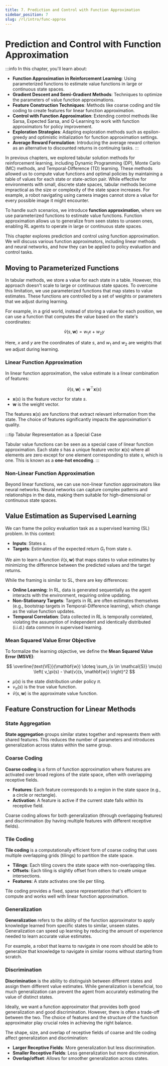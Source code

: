 ```yaml
---
title: 7. Prediction and Control with Function Approximation
sidebar_position: 7
slug: /rl/intro/func-approx
---
```


# Prediction and Control with Function Approximation

:::info
In this chapter, you'll learn about:

- **Function Approximation in Reinforcement Learning**: Using parameterized functions to estimate value functions in large or continuous state spaces.
- **Gradient Descent and Semi-Gradient Methods**: Techniques to optimize the parameters of value function approximations.
- **Feature Construction Techniques**: Methods like coarse coding and tile coding to create features for linear function approximation.
- **Control with Function Approximation**: Extending control methods like Sarsa, Expected Sarsa, and Q-Learning to work with function approximators for policy improvement.
- **Exploration Strategies**: Adapting exploration methods such as epsilon-greedy and optimistic initialization for function approximation settings.
- **Average Reward Formulation**: Introducing the average reward criterion as an alternative to discounted returns in continuing tasks.
:::

In previous chapters, we explored tabular solution methods for reinforcement learning, including Dynamic Programming (DP), Monte Carlo (MC) methods, and Temporal-Difference (TD) learning. These methods allowed us to compute value functions and optimal policies by maintaining a table of values for each state or state-action pair. While effective for environments with small, discrete state spaces, tabular methods become impractical as the size or complexity of the state space increases. For example, a robot navigating using camera images cannot store a value for every possible image it might encounter.

To handle such scenarios, we introduce **function approximation**, where we use parameterized functions to estimate value functions. Function approximation allows us to generalize from seen states to unseen ones, enabling RL agents to operate in large or continuous state spaces.

This chapter explores prediction and control using function approximation. We will discuss various function approximators, including linear methods and neural networks, and how they can be applied to policy evaluation and control tasks.

## Moving to Parameterized Functions

In tabular methods, we store a value for each state in a table. However, this approach doesn't scale to large or continuous state spaces. To overcome this limitation, we use parameterized functions that map states to value estimates. These functions are controlled by a set of weights or parameters that we adjust during learning.

For example, in a grid world, instead of storing a value for each position, we can use a function that computes the value based on the state's coordinates:

$$
\hat{v}(s, \mathbf{w}) = w_1 x + w_2 y
$$

Here, $x$ and $y$ are the coordinates of state $s$, and $w_1$ and $w_2$ are weights that we adjust during learning.

### Linear Function Approximation

In linear function approximation, the value estimate is a linear combination of features:

$$
\hat{v}(s, \mathbf{w}) = \mathbf{w}^\top \mathbf{x}(s)
$$

- $\mathbf{x}(s)$ is the feature vector for state $s$.
- $\mathbf{w}$ is the weight vector.

The features $\mathbf{x}(s)$ are functions that extract relevant information from the state. The choice of features significantly impacts the approximation's quality.

:::tip Tabular Representation as a Special Case

Tabular value functions can be seen as a special case of linear function approximation. Each state $s$ has a unique feature vector $\mathbf{x}(s)$ where all elements are zero except for one element corresponding to state $s$, which is one. This is known as a **one-hot encoding**.
:::

### Non-Linear Function Approximation

Beyond linear functions, we can use non-linear function approximators like neural networks. Neural networks can capture complex patterns and relationships in the data, making them suitable for high-dimensional or continuous state spaces.

## Value Estimation as Supervised Learning

We can frame the policy evaluation task as a supervised learning (SL) problem. In this context:

- **Inputs**: States $s$.
- **Targets**: Estimates of the expected return $G_t$ from state $s$.

We aim to learn a function $\hat{v}(s, \mathbf{w})$ that maps states to value estimates by minimizing the difference between the predicted values and the target returns.

While the framing is similar to SL, there are key differences:

- **Online Learning**: In RL, data is generated sequentially as the agent interacts with the environment, requiring online updating.
- **Non-Stationary Targets**: Targets in RL are often estimates themselves (e.g., bootstrap targets in Temporal-Difference learning), which change as the value function updates.
- **Temporal Correlation**: Data collected in RL is temporally correlated, violating the assumption of independent and identically distributed (i.i.d.) data common in supervised learning.

### Mean Squared Value Error Objective

To formalize the learning objective, we define the **Mean Squared Value Error (MSVE)**:

$$
\overline{\text{VE}}(\mathbf{w}) \doteq \sum_{s \in \mathcal{S}} \mu(s) \left( v_\pi(s) - \hat{v}(s, \mathbf{w}) \right)^2
$$

- $\mu(s)$ is the state distribution under policy $\pi$.
- $v_\pi(s)$ is the true value function.
- $\hat{v}(s, \mathbf{w})$ is the approximate value function.

## Feature Construction for Linear Methods

### State Aggregation

**State aggregation** groups similar states together and represents them with shared features. This reduces the number of parameters and introduces generalization across states within the same group.

### Coarse Coding

**Coarse coding** is a form of function approximation where features are activated over broad regions of the state space, often with overlapping receptive fields.

- **Features**: Each feature corresponds to a region in the state space (e.g., a circle or rectangle).
- **Activation**: A feature is active if the current state falls within its receptive field.

Coarse coding allows for both generalization (through overlapping features) and discrimination (by having multiple features with different receptive fields).

### Tile Coding

**Tile coding** is a computationally efficient form of coarse coding that uses multiple overlapping grids (tilings) to partition the state space.

- **Tilings**: Each tiling covers the state space with non-overlapping tiles.
- **Offsets**: Each tiling is slightly offset from others to create unique intersections.
- **Features**: A state activates one tile per tiling.

Tile coding provides a fixed, sparse representation that's efficient to compute and works well with linear function approximation.

### Generalization

**Generalization** refers to the ability of the function approximator to apply knowledge learned from specific states to similar, unseen states. Generalization can speed up learning by reducing the amount of experience needed to learn accurate value estimates.

For example, a robot that learns to navigate in one room should be able to generalize that knowledge to navigate in similar rooms without starting from scratch.

### Discrimination

**Discrimination** is the ability to distinguish between different states and assign them different value estimates. While generalization is beneficial, too much generalization can prevent the agent from accurately estimating the value of distinct states.

Ideally, we want a function approximator that provides both good generalization and good discrimination. However, there is often a trade-off between the two. The choice of features and the structure of the function approximator play crucial roles in achieving the right balance.

The shape, size, and overlap of receptive fields of coarse and tile coding affect generalization and discrimination:

- **Larger Receptive Fields**: More generalization but less discrimination.
- **Smaller Receptive Fields**: Less generalization but more discrimination.
- **Overlap/offset**: Allows for smoother generalization across states.